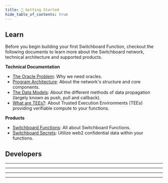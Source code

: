 ```yaml
---
title: 🚀 Getting Started
hide_table_of_contents: true
---
```



## Learn

Before you begin building your first Switchboard Function, checkout the
following documents to learn more about the Switchboard network, technical
architecture and supported products.

**Technical Documentation**

- [The Oracle Problem](/the-oracle-problem): Why we need oracles.
- [Program Architecture](/architecture): About the network's structure and core
  components.
- [The Data Models](/data): About the different methods of data propagation
  (largely known as push, pull and callback).
- [What are TEEs?](/tee): About Trusted Execution Environments (TEEs) providing
  verifiable compute to your functions.

**Products**

- [Switchboard Functions](/functions): All about Switchboard Functions.
- [Switchboard Secrets](/secrets): Utilize web2 confidential data within your
  functions.

## Developers

<Tabs groupId="switchboard-supported-sdks">
  <TabItem
    value="solana"
    label="&nbsp;Solana"
    attributes={{ className: "navbar_icon__solana" }}
  >
    <SdkCard sdk="solana" />
    <hr />
    <SolanaAddresses />
  </TabItem>
  <TabItem
    value="evm"
    label="&nbsp;EVM"
    attributes={{ className: "navbar_icon__solidity" }}
  >
    <SdkCard sdk="evm" />
    <hr />
    <EvmAddresses />
  </TabItem>
  <TabItem
    value="aptos"
    label="&nbsp;Aptos"
    attributes={{ className: "navbar_icon__aptos" }}
  >
    <SdkCard sdk="aptos" />
    <hr />
    <AptosAddresses />
  </TabItem>
  <TabItem
    value="sui"
    label="&nbsp;Sui"
    attributes={{ className: "navbar_icon__sui" }}
  >
    <SdkCard sdk="sui" />
    <hr />
    <SuiAddresses />
  </TabItem>
</Tabs>
